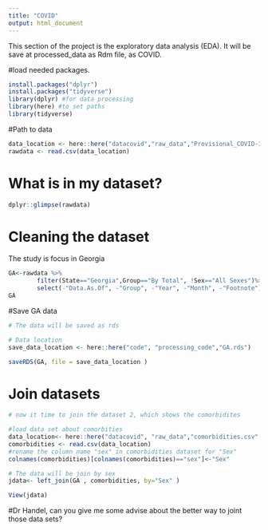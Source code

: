 ```yaml
---
title: "COVID"
output: html_document
---
```

This section of the project is the exploratory data analysis (EDA). It will be save at processed_data as Rdm file, as COVID.


#load needed packages.
```r

install.packages("dplyr")
install.packages("tidyverse")
library(dplyr) #for data processing
library(here) #to set paths
library(tidyverse)
```

#Path to data
```r
data_location <- here::here("datacovid","raw_data","Provisional_COVID-19_Deaths_by_Sex_and_Age.csv")
rawdata <- read.csv(data_location)
```
# What is in my dataset?
```r
dplyr::glimpse(rawdata)
```
# Cleaning the dataset
The study is focus in Georgia 
```r
GA<-rawdata %>%
        filter(State=="Georgia",Group=="By Total", !Sex=="All Sexes")%>%
        select(-"Data.As.Of", -"Group", -"Year", -"Month", -"Footnote")
GA
```
#Save GA data 
```r
# The data will be saved as rds

# Data location 
save_data_location <- here::here("code", "processing_code","GA.rds")

saveRDS(GA, file = save_data_location )
```
# Join datasets
```r
# now it time to join the dataset 2, which shows the comorbidites

#load data set about comorbities
data_location<- here::here("datacovid", "raw_data","comorbidities.csv" )
comorbidities <- read.csv(data_location)
#rename the column name "sex" in comorbidities dataset for "Sex"
colnames(comorbidities)[colnames(comorbidities)=="sex"]<-"Sex"

# The data will be join by sex
jdata<- left_join(GA , comorbidities, by="Sex" )

View(jdata)
```
#Dr Handel, can you give me some advise about the better way to joint those data sets?


